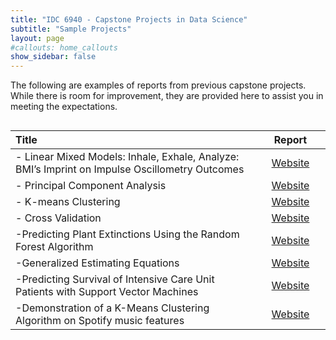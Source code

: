 ```yaml
---
title: "IDC 6940 - Capstone Projects in Data Science"
subtitle: "Sample Projects"
layout: page
#callouts: home_callouts
show_sidebar: false
---
```


The following are examples of reports from previous capstone projects. While there is room for improvement, they are provided here to assist you in meeting the expectations.

## 

| **Title**                                                                                       |                                    **Report**                                    |
|:--------------------------------------------|:-----------:|
| \- Linear Mixed Models: Inhale, Exhale, Analyze: BMI’s Imprint on Impulse Oscillometry Outcomes |    [Website](https://jjc54.github.io/STA6257_Project_Linear_Mixed_Modelers/)     |
| \- Principal Component Analysis                                                                 |            [Website](https://bjcarr08.github.io/STA6257_Project_PCA/)            |
| \- K-means Clustering                                                                           |                        [Website](http://kmean.scrib.ink/)                        |
| \- Cross Validation                                                                             |         [Website](https://odo4321.github.io/STA6257_CCross-Validation/)          |
| -Predicting Plant Extinctions Using the Random Forest Algorithm                                 |        [Website](https://uwfgit.github.io/STA6257_random_forest_project/)        |
| -Generalized Estimating Equations                                                               |     [Website](https://ramblinwreck2718.github.io/STA6257_Project/index.html)     |
| -Predicting Survival of Intensive Care Unit Patients with Support Vector Machines               |            [Website](https://joshholl.github.io/STA6257_Project_SVM/)            |
| -Demonstration of a K-Means Clustering Algorithm on Spotify music features                      | [Website](https://stacychandisingh.github.io/STA6257_Project_KMeans_Clustering/) |
